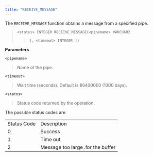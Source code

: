```yaml
---
title: "RECEIVE_MESSAGE"
---
```


The `RECEIVE_MESSAGE` function obtains a message from a specified pipe.

> `<status> INTEGER RECEIVE_MESSAGE(<pipename> VARCHAR2`
>
> > `[, <timeout> INTEGER ])`

**Parameters**

`<pipename>`

> Name of the pipe.

`<timeout>`

> Wait time (seconds). Default is 86400000 (1000 days).

`<status>`

> Status code returned by the operation.

The possible status codes are:

|             |                                   |
| ----------- | --------------------------------- |
| Status Code | Description                       |
| 0           | Success                           |
| 1           | Time out                          |
| 2           | Message too large .for the buffer |
